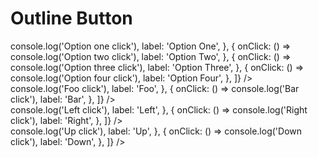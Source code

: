 

<Meta title="Components|Buttons" />

# Outline Button

<Margin />

<Story name="Dropdown">
  <div style={{ width: '13rem' }}>
    <DropdownButton
      options={[
        {
          onClick: () => console.log('Option one click'),
          label: 'Option One',
        },
        {
          onClick: () => console.log('Option two click'),
          label: 'Option Two',
        },
        {
          onClick: () => console.log('Option three click'),
          label: 'Option Three',
        },
        {
          onClick: () => console.log('Option four click'),
          label: 'Option Four',
        },
      ]}
    />
    <div className="mt-1">
      <DropdownButton
        backgroundColor={Color.primaryRed500}
        options={[
          {
            onClick: () => console.log('Foo click'),
            label: 'Foo',
          },
          {
            onClick: () => console.log('Bar click'),
            label: 'Bar',
          },
        ]}
      />
    </div>
    <div className="mt-1">
      <DropdownButton
        options={[
          {
            onClick: () => console.log('Left click'),
            label: 'Left',
          },
          {
            onClick: () => console.log('Right click'),
            label: 'Right',
          },
        ]}
      />
    </div>
    <div className="mt-1">
      <DropdownButton
        backgroundColor={Color.black}
        options={[
          {
            onClick: () => console.log('Up click'),
            label: 'Up',
          },
          {
            onClick: () => console.log('Down click'),
            label: 'Down',
          },
        ]}
      />
    </div>
  </div>
</Story>

<Props of={DropdownButton} />
